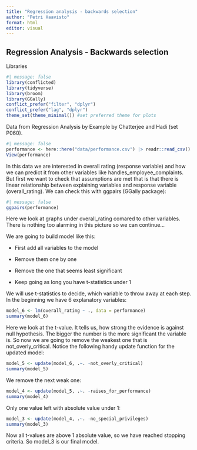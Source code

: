 ```yaml
---
title: "Regression analysis - backwards selection"
author: "Petri Haavisto"
format: html
editor: visual
---
```


## Regression Analysis - Backwards selection

Libraries

```r
#| message: false
library(conflicted)  
library(tidyverse)
library(broom)
library(GGally)
conflict_prefer("filter", "dplyr")
conflict_prefer("lag", "dplyr")
theme_set(theme_minimal()) #set preferred theme for plots
```

Data from Regression Analysis by Example by Chatterjee and Hadi (set P060).

```r
#| message: false
performance <- here::here("data/performance.csv") |> readr::read_csv()
View(performance)
```

In this data we are interested in overall rating (response variable) and how we can predict it from other variables like handles_employee_complaints. But first we want to check that assumptions are met that is that there is linear relationship between explaining variables and response variable (overall_rating). We can check this with ggpairs (GGally package):

```r
#| message: false
ggpairs(performance)
```

Here we look at graphs under overall_rating comared to other variables. There is nothing too alarming in this picture so we can continue...

We are going to build model like this:

-   First add all variables to the model

-   Remove them one by one

-   Remove the one that seems least significant

-   Keep going as long you have t-statistics under 1

We will use t-statistics to decide, which variable to throw away at each step. In the beginning we have 6 explanatory variables:

```r
model_6 <- lm(overall_rating ~ ., data = performance)
summary(model_6)
```

Here we look at the t-value. It tells us, how strong the evidence is against null hypothesis. The bigger the number is the more significant the variable is. So now we are going to remove the weakest one that is not_overly_critical. Notice the following handy update function for the updated model:

```r
model_5 <- update(model_6, .~. -not_overly_critical)
summary(model_5)
```

We remove the next weak one:

```r
model_4 <- update(model_5, .~. -raises_for_performance)
summary(model_4)
```

Only one value left with absolute value under 1:

```r
model_3 <- update(model_4, .~. -no_special_privileges)
summary(model_3)
```

Now all t-values are above 1 absolute value, so we have reached stopping criteria. So model_3 is our final model.

